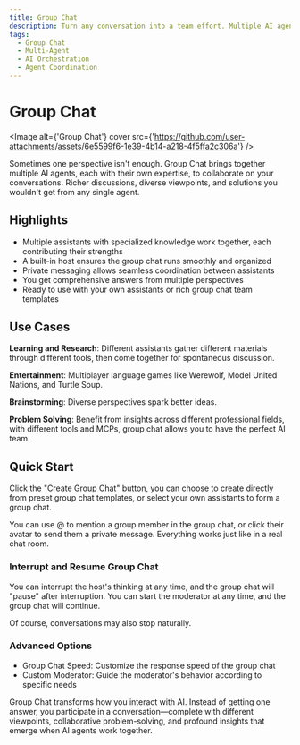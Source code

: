 ```yaml
---
title: Group Chat
description: Turn any conversation into a team effort. Multiple AI agents collaborate naturally to give you richer, more insightful responses.
tags:
  - Group Chat
  - Multi-Agent
  - AI Orchestration
  - Agent Coordination
---
```


# Group Chat

<Image alt={'Group Chat'} cover src={'https://github.com/user-attachments/assets/6e5599f6-1e39-4b14-a218-4f5ffa2c306a'} />

Sometimes one perspective isn't enough. Group Chat brings together multiple AI agents, each with their own expertise, to collaborate on your conversations. Richer discussions, diverse viewpoints, and solutions you wouldn't get from any single agent.

## Highlights

- Multiple assistants with specialized knowledge work together, each contributing their strengths
- A built-in host ensures the group chat runs smoothly and organized
- Private messaging allows seamless coordination between assistants
- You get comprehensive answers from multiple perspectives
- Ready to use with your own assistants or rich group chat team templates

## Use Cases

**Learning and Research**: Different assistants gather different materials through different tools, then come together for spontaneous discussion.

**Entertainment**: Multiplayer language games like Werewolf, Model United Nations, and Turtle Soup.

**Brainstorming**: Diverse perspectives spark better ideas.

**Problem Solving**: Benefit from insights across different professional fields, with different tools and MCPs, group chat allows you to have the perfect AI team.

## Quick Start

Click the "Create Group Chat" button, you can choose to create directly from preset group chat templates, or select your own assistants to form a group chat.

You can use @ to mention a group member in the group chat, or click their avatar to send them a private message. Everything works just like in a real chat room.

### Interrupt and Resume Group Chat

You can interrupt the host's thinking at any time, and the group chat will "pause" after interruption. You can start the moderator at any time, and the group chat will continue.

Of course, conversations may also stop naturally.

### Advanced Options

- Group Chat Speed: Customize the response speed of the group chat
- Custom Moderator: Guide the moderator's behavior according to specific needs

Group Chat transforms how you interact with AI. Instead of getting one answer, you participate in a conversation—complete with different viewpoints, collaborative problem-solving, and profound insights that emerge when AI agents work together.
